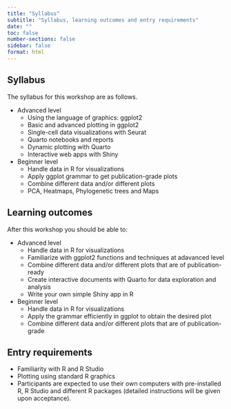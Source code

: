 ```yaml
---
title: "Syllabus"
subtitle: "Syllabus, learning outcomes and entry requirements"
date: ""
toc: false
number-sections: false
sidebar: false
format: html
---
```


::: {.panel-tabset}

## Syllabus

The syllabus for this workshop are as follows.

- Advanced level
  - Using the language of graphics: ggplot2
  - Basic and advanced plotting in ggplot2
  - Single-cell data visualizations with Seurat
  - Quarto notebooks and reports
  - Dynamic plotting with Quarto
  - Interactive web apps with Shiny

- Beginner level
  - Handle data in R for visualizations
  - Apply ggplot grammar to get publication-grade plots
  - Combine different data and/or different plots
  - PCA, Heatmaps, Phylogenetic trees and Maps

## Learning outcomes

After this workshop you should be able to:

- Advanced level
  - Handle data in R for visualizations
  - Familiarize with ggplot2 functions and techniques at adavanced level
  - Combine different data and/or different plots that are of publication-ready
  - Create interactive documents with Quarto for data exploration and analysis
  - Write your own simple Shiny app in R

- Beginner level
  - Handle data in R for visualizations
  - Apply the grammar efficiently in ggplot to obtain the desired plot
  - Combine different data and/or different plots that are of publication-grade

## Entry requirements

- Familiarity with R and R Studio
- Plotting using standard R graphics
- Participants are expected to use their own computers with pre-installed R, R Studio and different R packages (detailed instructions will be given upon acceptance).


:::
